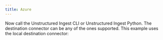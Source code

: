 ```yaml
---
title: Azure
---
```



<NewDocument />


<SharedContentAzure/>
<SharedAPIKeyURL/>

Now call the Unstructured Ingest CLI or Unstructured Ingest Python. The destination connector can be any of the ones supported. This example uses the local destination connector:


<CodeGroup>

  <AzureAPISh />

  <AzureAPIPyV2 />

  <AzureAPIPyV1 />

</CodeGroup>
